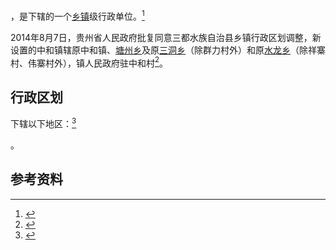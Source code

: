 {{中国乡级行政区|52/27/32/106/000}}

'''{{PAGENAMEBASE}}'''，是{{PRC admin/fullname|52/27/32/106/000|3}}下辖的一个[[乡镇|乡镇]]级行政单位。<ref>{{PRC admin/ref sgc|{{PRC admin/parent|52/27/32/106/000}}}}</ref>

2014年8月7日，贵州省人民政府批复同意三都水族自治县乡镇行政区划调整，新设置的中和镇辖原中和镇、[[塘州乡|塘州乡]]及原[[三洞乡_(三都县)|三洞乡]]（除群力村外）和原[[水龙乡|水龙乡]]（除祥寨村、伟寨村外），镇人民政府驻中和村<ref>{{Cite web |url=http://www.gzgov.gov.cn/xxgk/jbxxgk/fgwj/zfwj/qfh/201507/t20150703_298225.html |title=省人民政府关于同意三都水族自治县乡镇行政区划调整的批复（黔府函〔2014〕152号） |accessdate=2017-08-31 |archive-date=2017-08-31 |archive-url=https://web.archive.org/web/20170831223714/http://www.gzgov.gov.cn/xxgk/jbxxgk/fgwj/zfwj/qfh/201507/t20150703_298225.html |dead-url=no }}</ref>。

== 行政区划 ==

{{PAGENAMEBASE}}下辖以下地区：<ref>{{PRC admin/ref sgc|52/27/32/106/000}}</ref>

{{PRC admin/children|52/27/32/106/000}}。

== 参考资料 ==

{{reflist}}

{{行政区划小作品}}
{{PRC admin/navcat|52/27/32/106/000}}